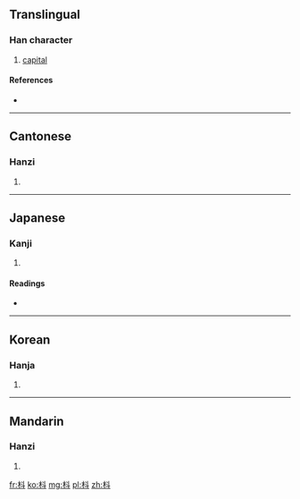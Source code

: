 ==Translingual==

===Han character===
{{Han char|rn=75|rad=木|as=04|sn=8|four=4490<sub>0</sub>|canj=木卜十 (DYJ)}}

# [[capital]]

====References====
* {{Han ref|kx=0515.130|dkj=14543|dj=0903.120|hdz=21174.060|uh=6793|ud=26515|bh=AA55|bd=43605}}

----

==Cantonese==

===Hanzi===
{{yue-hanzi|jyut=|y=dau2}}

# {{defn|Cantonese|sort=木04}}

----

==Japanese==

===Kanji===
{{ja-kanji|grade=|rs=木04}}

# {{defn|Japanese|sort=木04}}

====Readings====
* {{ja-readings|on=[[しゅ]] (shu), [[とう]] (tō), [[つ]] (tsu)|kun=[[ひしやく]] (hishiyaku)}}

----

==Korean==

===Hanja===
{{ko-hanja|hangeul=두|eumhun=|rv=du|mr=tu|y=twu}}

# {{defn|Korean|sort=木04}}

----

==Mandarin==

===Hanzi===
{{cmn-hanzi|pin=[[dǒu]] ([[dou3]]), [[zhǔ]] ([[zhu3]])|wg=tou<sup>3</sup>, chu<sup>3</sup>}}

# {{defn|Mandarin|sort=木04}}

[[fr:枓]]
[[ko:枓]]
[[mg:枓]]
[[pl:枓]]
[[zh:枓]]